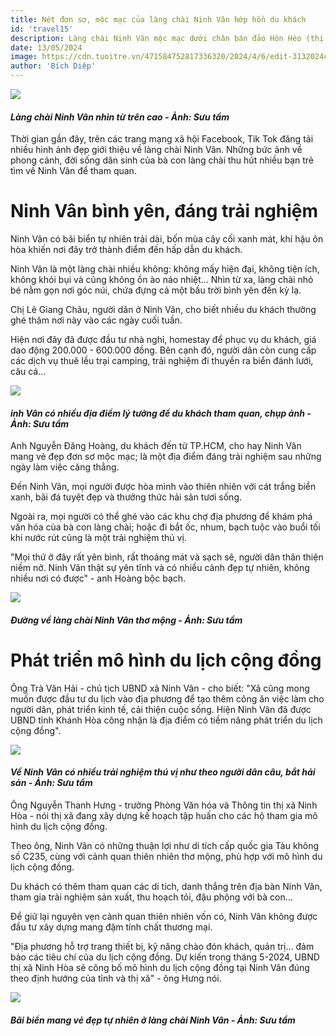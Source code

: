 ```yaml
---
title: Nét đơn sơ, mộc mạc của làng chài Ninh Vân hớp hồn du khách
id: 'travel15'
description: Làng chài Ninh Vân mộc mạc dưới chân bán đảo Hòn Hèo (thị xã Ninh Hòa, tỉnh Khánh Hòa) hớp hồn du khách bởi phong cảnh thơ mộng, bình yên.
date: 13/05/2024
image: https://cdn.tuoitre.vn/471584752817336320/2024/4/6/edit-3132024ctv-mit-to-colang-chai-ninh-van-3-17123850381801293027618.jpeg
author: 'Bích Diệp'
---
```


![](https://cdn.tuoitre.vn/471584752817336320/2024/4/6/edit-3132024ctv-mit-to-colang-chai-ninh-van-3-17123850381801293027618.jpeg)

#### _Làng chài Ninh Vân nhìn từ trên cao - Ảnh: Sưu tầm_

Thời gian gần đây, trên các trang mạng xã hội Facebook, Tik Tok đăng tải nhiều hình ảnh đẹp giới thiệu về làng chài Ninh Vân. Những bức ảnh về phong cảnh, đời sống dân sinh của bà con làng chài thu hút nhiều bạn trẻ tìm về Ninh Vân để tham quan.

# Ninh Vân bình yên, đáng trải nghiệm

Ninh Vân có bãi biển tự nhiên trải dài, bốn mùa cây cối xanh mát, khí hậu ôn hòa khiến nơi đây trở thành điểm đến hấp dẫn du khách.

Ninh Vân là một làng chài nhiều không: không mấy hiện đại, không tiện ích, không khói bụi và cũng không ồn ào náo nhiệt... Nhìn từ xa, làng chài nhỏ bé nằm gọn nơi góc núi, chứa đựng cả một bầu trời bình yên đến kỳ lạ.

Chị Lê Giang Châu, người dân ở Ninh Vân, cho biết nhiều du khách thường ghé thăm nơi này vào các ngày cuối tuần.

Hiện nơi đây đã được đầu tư nhà nghỉ, homestay để phục vụ du khách, giá dao động 200.000 - 600.000 đồng. Bên cạnh đó, người dân còn cung cấp các dịch vụ thuê lều trại camping, trải nghiệm đi thuyền ra biển đánh lưới, câu cá...

![](https://cdn.tuoitre.vn/471584752817336320/2024/4/6/c54aebb9a5650a3b5374-17123851642022130478930.jpg)

#### _inh Vân có nhiều địa điểm lý tưởng để du khách tham quan, chụp ảnh - Ảnh: Sưu tầm_

Anh Nguyễn Đăng Hoàng, du khách đến từ TP.HCM, cho hay Ninh Vân mang vẻ đẹp đơn sơ mộc mạc; là một địa điểm đáng trải nghiệm sau những ngày làm việc căng thẳng.

Đến Ninh Vân, mọi người được hòa mình vào thiên nhiên với cát trắng biển xanh, bãi đá tuyệt đẹp và thưởng thức hải sản tươi sống.

Ngoài ra, mọi người có thể ghé vào các khu chợ địa phương để khám phá văn hóa của bà con làng chài; hoặc đi bắt ốc, nhum, bạch tuộc vào buổi tối khi nước rút cũng là một trải nghiệm thú vị.

"Mọi thứ ở đây rất yên bình, rất thoáng mát và sạch sẽ, người dân thân thiện niềm nở. Ninh Vân thật sự yên tĩnh và có nhiều cảnh đẹp tự nhiên, không nhiều nơi có được" - anh Hoàng bộc bạch.

![](https://cdn.tuoitre.vn/471584752817336320/2024/4/6/51f49061d9bd76e32fac-17123852676091605117836.jpg)

#### _Đường về làng chài Ninh Vân thơ mộng - Ảnh: Sưu tầm_

# Phát triển mô hình du lịch cộng đồng

Ông Trà Văn Hải - chủ tịch UBND xã Ninh Vân - cho biết: "Xã cũng mong muốn được đầu tư du lịch vào địa phương để tạo thêm công ăn việc làm cho người dân, phát triển kinh tế, cải thiện cuộc sống. Hiện Ninh Vân đã được UBND tỉnh Khánh Hòa công nhận là địa điểm có tiềm năng phát triển du lịch cộng đồng".

![](https://cdn.tuoitre.vn/471584752817336320/2024/4/6/ad77d2789ea431fa68b5-17123853687572037287418.jpg)

#### _Về Ninh Vân có nhiều trải nghiệm thú vị như theo người dân câu, bắt hải sản - Ảnh: Sưu tầm_

Ông Nguyễn Thanh Hưng - trưởng Phòng Văn hóa và Thông tin thị xã Ninh Hòa - nói thị xã đang xây dựng kế hoạch tập huấn cho các hộ tham gia mô hình du lịch cộng đồng.

Theo ông, Ninh Vân có những thuận lợi như di tích cấp quốc gia Tàu không số C235, cùng với cảnh quan thiên nhiên thơ mộng, phù hợp với mô hình du lịch cộng đồng.

Du khách có thêm tham quan các di tích, danh thắng trên địa bàn Ninh Vân, tham gia trải nghiệm sản xuất, thu hoạch tỏi, đậu phộng với bà con…

Để giữ lại nguyên vẹn cảnh quan thiên nhiên vốn có, Ninh Vân không được đầu tư xây dựng mang đậm tính chất thương mại.

"Địa phương hỗ trợ trang thiết bị, kỹ năng chào đón khách, quản trị… đảm bảo các tiêu chí của du lịch cộng đồng. Dự kiến trong tháng 5-2024, UBND thị xã Ninh Hòa sẽ công bố mô hình du lịch cộng đồng tại Ninh Vân đúng theo định hướng của tỉnh và thị xã" - ông Hưng nói.

![](https://cdn.tuoitre.vn/471584752817336320/2024/3/31/37ddcf46d635796b202411-1711867674096719252008.jpg)

#### _Bãi biển mang vẻ đẹp tự nhiên ở làng chài Ninh Vân - Ảnh: Sưu tầm_
